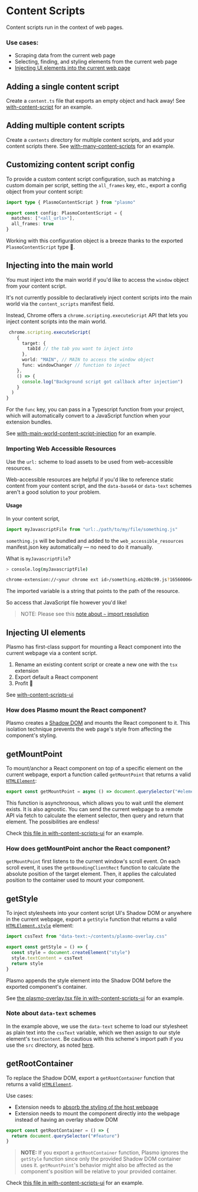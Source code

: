 # Content Scripts

Content scripts run in the context of web pages.

### Use cases:

- Scraping data from the current web page
- Selecting, finding, and styling elements from the current web page
- [Injecting UI elements into the current web page](#injecting-ui-elements)

## Adding a single content script

Create a `content.ts` file that exports an empty object and hack away! See [with-content-script](https://github.com/PlasmoHQ/examples/tree/main/with-content-script) for an example.

## Adding multiple content scripts

Create a `contents` directory for multiple content scripts, and add your content scripts there. See [with-many-content-scripts](https://github.com/PlasmoHQ/examples/tree/main/with-many-content-scripts) for an example.

## Customizing content script config

To provide a custom content script configuration, such as matching a custom domain per script, setting the `all_frames` key, etc., export a config object from your content script:

```ts
import type { PlasmoContentScript } from "plasmo"

export const config: PlasmoContentScript = {
  matches: ["<all_urls>"],
  all_frames: true
}
```

Working with this configuration object is a breeze thanks to the exported `PlasmoContentScript` type 🥳.

## Injecting into the main world

You must inject into the main world if you'd like to access the `window` object from your content script.

It's not currently possible to declaratively inject content scripts into the main world via the `content_scripts` manifest field.

Instead, Chrome offers a `chrome.scripting.executeScript` API that lets you inject content scripts into the main world.

```ts
 chrome.scripting.executeScript(
    {
      target: {
        tabId // the tab you want to inject into
      },
      world: "MAIN", // MAIN to access the window object
      func: windowChanger // function to inject
    },
    () => {
      console.log("Background script got callback after injection")
    }
  )
}
```

For the `func` key, you can pass in a Typescript function from your project, which will automatically convert to a JavaScript function when your extension bundles.

See [with-main-world-content-script-injection](https://github.com/PlasmoHQ/examples/tree/main/with-main-world-content-script-injection) for an example.

### Importing Web Accessible Resources

Use the `url:` scheme to load assets to be used from web-accessible resources.

Web-accessible resources are helpful if you'd like to reference static content from your content script, and the `data-base64` or `data-text` schemes aren't a good solution to your problem.

#### Usage

In your content script,

```ts
import myJavascriptFile from "url:./path/to/my/file/something.js"
```

`something.js` will be bundled and added to the `web_accessible_resources` manifest.json key automatically — no need to do it manually.

What is `myJavascriptFile`?

```sh
> console.log(myJavascriptFile)

chrome-extension://<your chrome ext id>/something.eb20bc99.js?1656000646313

```

The imported variable is a string that points to the path of the resource.

So access that JavaScript file however you'd like!

> NOTE: Please see this [note about `~` import resolution](/workflows/faq#tilde-import-resolution)

## Injecting UI elements

Plasmo has first-class support for mounting a React component into the current webpage via a content script.

1. Rename an existing content script or create a new one with the `tsx` extension
2. Export default a React component
3. Profit 🎉

See [with-content-scripts-ui](https://github.com/PlasmoHQ/examples/tree/main/with-content-scripts-ui)

### How does Plasmo mount the React component?

Plasmo creates a [Shadow DOM](https://developer.mozilla.org/en-US/docs/Web/Web_Components/Using_shadow_DOM) and mounts the React component to it. This isolation technique prevents the web page's style from affecting the component's styling.

## getMountPoint

To mount/anchor a React component on top of a specific element on the current webpage, export a function called `getMountPoint` that returns a valid [`HTMLElement`](https://developer.mozilla.org/en-US/docs/Web/API/HTMLElement):

```ts
export const getMountPoint = async () => document.querySelector("#element")
```

This function is asynchronous, which allows you to wait until the element exists. It is also agnostic. You can send the current webpage to a remote API via fetch to calculate the element selector, then query and return that element. The possibilities are endless!

Check [this file in with-content-scripts-ui](https://github.com/PlasmoHQ/examples/blob/main/with-content-scripts-ui/contents/plasmo-mount.tsx) for an example.

### How does getMountPoint anchor the React component?

`getMountPoint` first listens to the current window's scroll event. On each scroll event, it uses the `getBoundingClientRect` function to calculate the absolute position of the target element. Then, it applies the calculated position to the container used to mount your component.

## getStyle

To inject stylesheets into your content script UI's Shadow DOM or anywhere in the current webpage, export a `getStyle` function that returns a valid [`HTMLElement.style`](https://developer.mozilla.org/en-US/docs/Web/API/HTMLElement/style) element:

```ts
import cssText from "data-text:~/contents/plasmo-overlay.css"

export const getStyle = () => {
  const style = document.createElement("style")
  style.textContent = cssText
  return style
}
```

Plasmo appends the style element into the Shadow DOM before the exported component's container.

See [the plasmo-overlay.tsx file in with-content-scripts-ui](https://github.com/PlasmoHQ/examples/blob/main/with-content-scripts-ui/contents/plasmo-overlay.tsx) for an example.

### Note about `data-text` schemes

In the example above, we use the `data-text` scheme to load our stylesheet as plain text into the `cssText` variable, which we then assign to our style element's `textContent`. Be cautious with this scheme's import path if you use the `src` directory, as noted [here](/workflows/faq#tilde-import-resolution).

## getRootContainer

To replace the Shadow DOM, export a `getRootContainer` function that returns a valid [`HTMLElement`](https://developer.mozilla.org/en-US/docs/Web/API/HTMLElement).

Use cases:

- Extension needs to [absorb the styling of the host webpage](https://github.com/PlasmoHQ/plasmo/issues/10#issuecomment-1149499252)
- Extension needs to mount the component directly into the webpage instead of having an overlay shadow DOM

```ts
export const getRootContainer = () => {
  return document.querySelector("#feature")
}
```

> **NOTE:** If you export a `getRootContainer` function, Plasmo ignores the `getStyle` function since only the provided Shadow DOM container uses it. `getMountPoint`'s behavior might also be affected as the component's position will be relative to your provided container.

Check [this file in with-content-scripts-ui](https://github.com/PlasmoHQ/examples/blob/main/with-content-scripts-ui/contents/plasmo-root-container.tsx) for an example.
